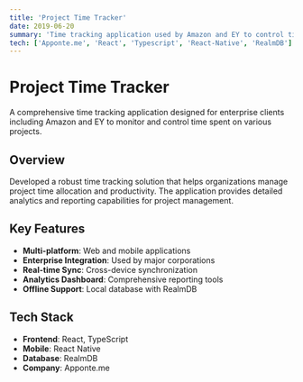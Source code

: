 ```yaml
---
title: 'Project Time Tracker'
date: 2019-06-20
summary: 'Time tracking application used by Amazon and EY to control time spent in projects.'
tech: ['Apponte.me', 'React', 'Typescript', 'React-Native', 'RealmDB']
---
```


# Project Time Tracker

A comprehensive time tracking application designed for enterprise clients including Amazon and EY to monitor and control time spent on various projects.

## Overview

Developed a robust time tracking solution that helps organizations manage project time allocation and productivity. The application provides detailed analytics and reporting capabilities for project management.

## Key Features

- **Multi-platform**: Web and mobile applications
- **Enterprise Integration**: Used by major corporations
- **Real-time Sync**: Cross-device synchronization
- **Analytics Dashboard**: Comprehensive reporting tools
- **Offline Support**: Local database with RealmDB

## Tech Stack

- **Frontend**: React, TypeScript
- **Mobile**: React Native
- **Database**: RealmDB
- **Company**: Apponte.me
